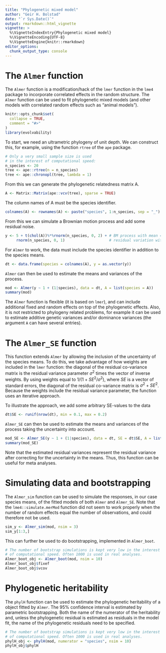 ```yaml
---
title: "Phylogenetic mixed model"
author: "Geir H. Bolstad"
date: "`r Sys.Date()`"
output: rmarkdown::html_vignette
vignette: >
  %\VignetteIndexEntry{Phylogenetic mixed model}
  %\VignetteEncoding{UTF-8}
  %\VignetteEngine{knitr::rmarkdown}
editor_options: 
  chunk_output_type: console
---
```


# The `Almer` function

The `Almer` function is a modification/hack of the `lmer` function in the `lme4` package to incorporate correlated effects in the random structure. The `Almer` function can be used to fit phylogenetic mixed models (and other models with correlated random effects such as "animal models").  
```r
knitr::opts_chunk$set(
  collapse = TRUE,
  comment = "#>"
)
library(evolvability)
```

To start, we need an ultrametric phylogeny of unit depth. We can construct this, for example, using the function `rtree` of the `ape` package.
```r
# Only a very small sample size is used 
# in the interest of computational speed:
n_species <- 20 
tree <- ape::rtree(n = n_species)
tree <- ape::chronopl(tree, lambda = 1)
```

From this we can generate the phylogenetic relatedness matrix A.
```r
A <- Matrix::Matrix(ape::vcv(tree), sparse = TRUE)
```

The column names of A must be the species identifier.
```r
colnames(A) <- rownames(A) <- paste("species", 1:n_species, sep = "_")
```

From this we can simulate a Brownian motion process and add some residual noise.
```r
y <- 5 + t(chol(A))%*%rnorm(n_species, 0, 2) + # BM process with mean = 5 and sd = 2
     rnorm(n_species, 0, 1)                    # residual variation with sd = 1
```

For `Almer` to work, the data must include the species identifier in addition to the species means.
```r
dt <- data.frame(species = colnames(A), y = as.vector(y))
```

`Almer` can then be used to estimate the means and variances of the process.
```r
mod <- Almer(y ~ 1 + (1|species), data = dt, A = list(species = A))
summary(mod)
```

The `Almer` function is flexible (it is based on `lmer`), and can include additional fixed and random effects on top of the phylogenetic effects. Also, it is not restricted to phylogeny related problems, for example it can be used to estimate additive genetic variances and/or dominance variances (the argument `A` can have several entries).

# The `Almer_SE` function
This function extends `Almer` by allowing the inclusion of the uncertainty of the species means. To do this, we take advantage of how weights are included in the `lmer` function: the diagonal of the residual co-variance matrix is the residual variance parameter $\sigma^2$ times the vector of inverse weights. By using weights equal to $1/(1+SE^2/\sigma^2)$, where $SE$ is a vector of standard errors, the diagonal of the residual co-variance matrix is $\sigma^2 + SE^2$. Because the weights include the residual variance parameter, the function uses an iterative approach.   
  
To illustrate the approach, we add some arbitrary SE-values to the data

```r
dt$SE <- runif(nrow(dt), min = 0.1, max = 0.2) 
```

`Almer_SE` can then be used to estimate the means and variances of the process taking the uncertainty into account.

```r
mod_SE <- Almer_SE(y ~ 1 + (1|species), data = dt, SE = dt$SE, A = list(species = A))
summary(mod_SE)
```

Note that the estimated residual variances represent the residual variance after correcting for the uncertainty in the means. Thus, this function can be useful for meta analyses.

# Simulating data and bootstrapping
The `Almer_sim` function can be used to simulate the responses, in our case species means, of the fitted models of both `Almer` and `Almer_SE`. Note that the `lme4::simulate.merMod` function did not seem to work properly when the number of random effects equal the number of observations, and could therefore not be used.
```r
sim_y <- Almer_sim(mod, nsim = 3)
sim_y[1:3,]
```

This can further be used to do bootstrapping, implemented in `Almer_boot`.
```r
# The number of bootstrap simulations is kept very low in the interest 
# of computational speed. Often 1000 is used in real analyses.
Almer_boot_obj <- Almer_boot(mod, nsim = 10) 
Almer_boot_obj$fixef
Almer_boot_obj$vcov
```

# Phylogenetic heritability
The `phylH` function can be used to estimate the phylogenetic heritability of a object fitted by `Almer`. The 95% confidence interval is estimated by parametric bootstrapping. Both the name of the numerator of the heritability and, unless the phylogenetic residual is estimated as residuals in the model fit, the name of the phylogenetic residuals need to be specified.  
```r
# The number of bootstrap simulations is kept very low in the interest 
# of computational speed. Often 1000 is used in real analyses.
phylH_obj <- phylH(mod, numerator = "species", nsim = 10) 
phylH_obj$phylH
```


